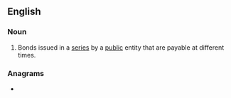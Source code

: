 ==English==

===Noun===
{{en-noun|head=[[serial]] [[bond]]}}

# {{lb|en|legal}} Bonds issued in a [[series]] by a [[public]] entity that are payable at different times.

===Anagrams===
* {{l|en|bandoliers}}